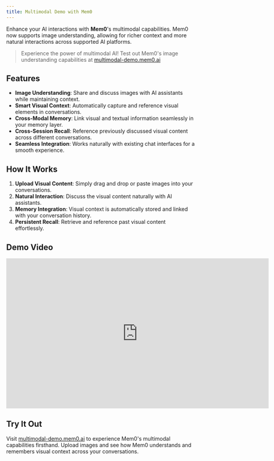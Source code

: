 ```yaml
---
title: Multimodal Demo with Mem0
---
```


<Snippet file="async-memory-add.mdx" />

Enhance your AI interactions with **Mem0**'s multimodal capabilities. Mem0 now supports image understanding, allowing for richer context and more natural interactions across supported AI platforms.

> Experience the power of multimodal AI! Test out Mem0's image understanding capabilities at [multimodal-demo.mem0.ai](https://multimodal-demo.mem0.ai)

## Features

- **Image Understanding**: Share and discuss images with AI assistants while maintaining context.
- **Smart Visual Context**: Automatically capture and reference visual elements in conversations.
- **Cross-Modal Memory**: Link visual and textual information seamlessly in your memory layer.
- **Cross-Session Recall**: Reference previously discussed visual content across different conversations.
- **Seamless Integration**: Works naturally with existing chat interfaces for a smooth experience.

## How It Works

1. **Upload Visual Content**: Simply drag and drop or paste images into your conversations.
2. **Natural Interaction**: Discuss the visual content naturally with AI assistants.
3. **Memory Integration**: Visual context is automatically stored and linked with your conversation history.
4. **Persistent Recall**: Retrieve and reference past visual content effortlessly.

## Demo Video

<iframe width="700" height="400" src="https://www.youtube.com/embed/2Md5AEFVpmg?si=rXXupn6CiDUPJsi3" title="YouTube video player" frameborder="0" allow="accelerometer; autoplay; clipboard-write; encrypted-media; gyroscope; picture-in-picture; web-share" referrerpolicy="strict-origin-when-cross-origin" allowfullscreen></iframe>

## Try It Out

Visit [multimodal-demo.mem0.ai](https://multimodal-demo.mem0.ai) to experience Mem0's multimodal capabilities firsthand. Upload images and see how Mem0 understands and remembers visual context across your conversations.

